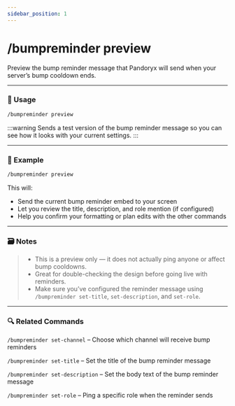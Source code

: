 ```yaml
---
sidebar_position: 1
---
```


# /bumpreminder preview

Preview the bump reminder message that Pandoryx will send when your server’s bump cooldown ends.

<hr className="md-divider-gradient" />

### 💬 Usage
```bash
/bumpreminder preview
```
:::warning
Sends a test version of the bump reminder message so you can see how it looks with your current settings.
:::

<hr className="md-divider-gradient" />

### 📌 Example
```bash
/bumpreminder preview
```
This will:
- Send the current bump reminder embed to your screen
- Let you review the title, description, and role mention (if configured)
- Help you confirm your formatting or plan edits with the other commands

<hr className="md-divider-gradient" />

### 🗃️ Notes
> - This is a preview only — it does not actually ping anyone or affect bump cooldowns.
> - Great for double-checking the design before going live with reminders.
> - Make sure you’ve configured the reminder message using `/bumpreminder set-title`, `set-description`, and `set-role`.

<hr className="md-divider-gradient" />

### 🔍 Related Commands
`/bumpreminder set-channel` – Choose which channel will receive bump reminders

`/bumpreminder set-title` – Set the title of the bump reminder message

`/bumpreminder set-description` – Set the body text of the bump reminder message

`/bumpreminder set-role` – Ping a specific role when the reminder sends